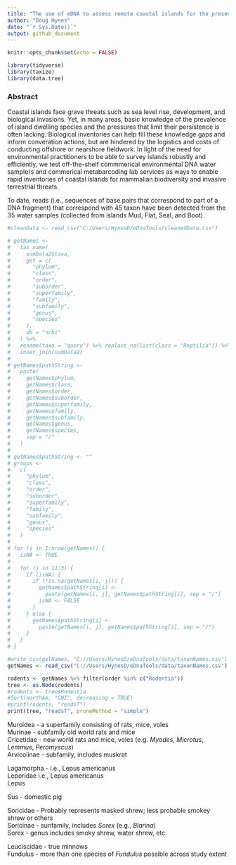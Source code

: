 ```yaml
---
title: "The use of eDNA to assess remote coastal islands for the presence of invasive terrestrial mammals"
author: "Doug Hynes"
date: "`r Sys.Date()`"
output: github_document
---
```


```r
knitr::opts_chunk$set(echo = FALSE)

library(tidyverse)
library(taxize)
library(data.tree)
```

### **Abstract**

Coastal islands face grave threats such as sea level rise, development, and biological invasions. Yet, in many areas, basic knowledge of the prevalence of island dwelling species and the pressures that limit their persistence is often lacking. Biological inventories can help fill these knowledge gaps and inform converation actions, but are hindered by the logistics and costs of conducting offshore or nearshore fieldwork. In light of the need for environmental practitioners to be able to survey islands robustly and efficiently, we test off-the-shelf commmerical environmental DNA water samplers and commerical metabarcoding lab services as ways to enable rapid inventories of coastal islands for mammalian biodiversity and invasive terrestrial threats.

To date, reads (i.e., sequences of base pairs that correspond to part of a DNA fragment) that correspond with 45 taxon have been detected from the 35 water samples (collected from islands Mud, Flat, Seal, and Boot). 


```r

#cleanData <- read_csv("C:/Users/HynesD/eDnaTools/cleanedData.csv")

# getNames <-
#   tax_name(
#     sumData2$taxa,
#     get = c(
#       "phylum",
#       "class",
#       "order",
#       "suborder",
#       "superfamily",
#       "family",
#       "subfamily",
#       "genus",
#       "species"
#     ),
#     db = "ncbi"
#   ) %>%
#   rename(taxa = "query") %>% replace_na(list(class = "Reptilia")) %>%
#   inner_join(sumData2)
# 
# getNames$pathString <-
#   paste(
#     getNames$phylum,
#     getNames$class,
#     getNames$order,
#     getNames$suborder,
#     getNames$superfamily,
#     getNames$family,
#     getNames$subfamily,
#     getNames$genus,
#     getNames$species,
#     sep = "/"
#   )
# 
# getNames$pathString <- ""
# groups <-
#   c(
#     "phylum",
#     "class",
#     "order",
#     "suborder",
#     "superfamily",
#     "family",
#     "subfamily",
#     "genus",
#     "species"
#   )
# 
# for (i in 1:nrow(getNames)) {
#   isNA <- TRUE
#   
#   for (j in 11:3) {
#     if (isNA) {
#       if (!is.na(getNames[i, j])) {
#         getNames$pathString[i] <-
#           paste(getNames[i, j], getNames$pathString[i], sep = "/")
#         isNA <- FALSE
#       }
#     } else {
#       getNames$pathString[i] <-
#         paste(getNames[i, j], getNames$pathString[i], sep = "/")
#     }
#   }
# }

#write_csv(getNames, "C://Users/HynesD/eDnaTools/data/taxonNames.csv")
getNames <- read_csv("C://Users/HynesD/eDnaTools/data/taxonNames.csv")

rodents <- getNames %>% filter(order %in% c("Rodentia"))
tree <- as.Node(rodents)
#rodents <- tree$Rodentia
#Sort(northAm, "GNI", decreasing = TRUE)
#print(rodents, "readsT")
print(tree, "readsT", pruneMethod = "simple")
```




Muroidea - a superfamily consisting of rats, mice, voles  
Murinae - subfamily old world rats and mice  
Cricetidae - new world rats and mice, voles (e.g. *Myodes*, *Microtus*, *Lemmus*, *Peromyscus*)  
Arvicolinae - subfamily, includes muskrat  

Lagamorpha - i.e., Lepus americanus  
Leporidae i.e., Lepus americanus  
Lepus

Sus - domestic pig  

Soricidae - Probably represents masked shrew; less probable smokey shrew or others  
Soricinae - sunfamily, includes *Sorex* (e.g., *Blarina*)  
Sorex - genus includes smoky shrew, water shrew, etc.  

Leuciscidae - true minnows  
Fundulus - more than one species of *Fundulus* possible across study extent

